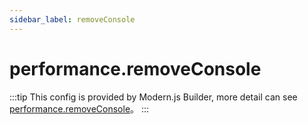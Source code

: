 ```yaml
---
sidebar_label: removeConsole
---
```


# performance.removeConsole

:::tip
This config is provided by Modern.js Builder, more detail can see [performance.removeConsole](https://modernjs.dev/builder/en/api/config-performance.html#performanceremoveconsole)。
:::


<Main />
